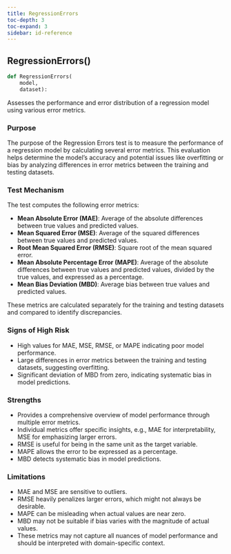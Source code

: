```yaml
---
title: RegressionErrors
toc-depth: 3
toc-expand: 3
sidebar: id-reference
---
```


## RegressionErrors[()]{.muted}

```python
def RegressionErrors(
    model,
    dataset):
```

Assesses the performance and error distribution of a regression model using various error metrics.

### Purpose

The purpose of the Regression Errors test is to measure the performance of a regression model by calculating several error metrics. This evaluation helps determine the model's accuracy and potential issues like overfitting or bias by analyzing differences in error metrics between the training and testing datasets.

### Test Mechanism

The test computes the following error metrics:

- **Mean Absolute Error (MAE)**: Average of the absolute differences between true values and predicted values.
- **Mean Squared Error (MSE)**: Average of the squared differences between true values and predicted values.
- **Root Mean Squared Error (RMSE)**: Square root of the mean squared error.
- **Mean Absolute Percentage Error (MAPE)**: Average of the absolute differences between true values and predicted values, divided by the true values, and expressed as a percentage.
- **Mean Bias Deviation (MBD)**: Average bias between true values and predicted values.

These metrics are calculated separately for the training and testing datasets and compared to identify discrepancies.

### Signs of High Risk

- High values for MAE, MSE, RMSE, or MAPE indicating poor model performance.
- Large differences in error metrics between the training and testing datasets, suggesting overfitting.
- Significant deviation of MBD from zero, indicating systematic bias in model predictions.

### Strengths

- Provides a comprehensive overview of model performance through multiple error metrics.
- Individual metrics offer specific insights, e.g., MAE for interpretability, MSE for emphasizing larger errors.
- RMSE is useful for being in the same unit as the target variable.
- MAPE allows the error to be expressed as a percentage.
- MBD detects systematic bias in model predictions.

### Limitations

- MAE and MSE are sensitive to outliers.
- RMSE heavily penalizes larger errors, which might not always be desirable.
- MAPE can be misleading when actual values are near zero.
- MBD may not be suitable if bias varies with the magnitude of actual values.
- These metrics may not capture all nuances of model performance and should be interpreted with domain-specific context.
